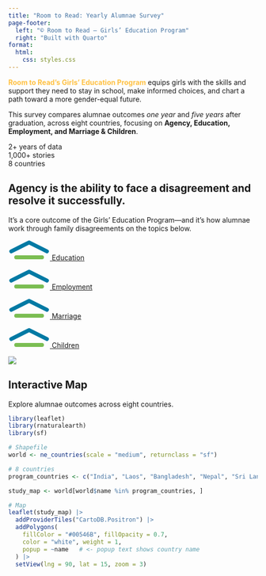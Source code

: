 ```yaml
---
title: "Room to Read: Yearly Alumnae Survey"
page-footer:
  left: "© Room to Read — Girls’ Education Program"
  right: "Built with Quarto"
format:
  html:
    css: styles.css
---
```



```{=html}
<div class="hero-band">
  <div class="pane-text">
    <div class="hero-lead">
      <p><strong><a href="https://www.roomtoread.org/literacy-gender-equality/gender-equality/" target="_blank" style="color:#FFC142; text-decoration:none;">Room to Read’s Girls’ Education Program</a></strong> equips girls with the skills and support they need to stay in school, make informed choices, and chart a path toward a more gender-equal future.</p>
      <p>This survey compares alumnae outcomes <em>one year</em> and <em>five years</em> after graduation, across eight countries, focusing on <strong>Agency, Education, Employment, and Marriage & Children</strong>.</p>
    </div>
    <div class="rule"></div>

    <div class="stat-row">
      <div class="stat">2+ years of data</div>
      <div class="stat">1,000+ stories</div>
      <div class="stat">8 countries</div>
    </div>
  </div>

  <div class="pane-media" style="background-image:url('assets/hero-students.png');"></div>
</div>

```
## <span class="section-title headline-serif underline-blue">Agency</span> is the ability to face a disagreement and resolve it successfully.

It’s a core outcome of the Girls’ Education Program—and it’s how alumnae work through family disagreements on the topics below.

<div class="topic-grid">

<a class="topic-btn" href="agency.qmd">
  <span class="topic-icon" aria-hidden="true">
    <svg width="84" height="42" viewBox="0 0 84 42" fill="none" xmlns="http://www.w3.org/2000/svg">
      <path d="M6 24L42 6L78 24" stroke="#007AA4" stroke-width="8" stroke-linecap="round" stroke-linejoin="round"/>
      <line x1="16" y1="36" x2="68" y2="36" stroke="#7BBE52" stroke-width="8" stroke-linecap="round"/>
    </svg>
  </span>
  <span class="topic-label">Education</span>
</a>

<a class="topic-btn" href="agency.qmd">
  <span class="topic-icon" aria-hidden="true">
    <svg width="84" height="42" viewBox="0 0 84 42" fill="none" xmlns="http://www.w3.org/2000/svg">
      <path d="M6 24L42 6L78 24" stroke="#007AA4" stroke-width="8" stroke-linecap="round" stroke-linejoin="round"/>
      <line x1="16" y1="36" x2="68" y2="36" stroke="#7BBE52" stroke-width="8" stroke-linecap="round"/>
    </svg>
  </span>
  <span class="topic-label">Employment</span>
</a>

<a class="topic-btn" href="agency.qmd">
  <span class="topic-icon" aria-hidden="true">
    <svg width="84" height="42" viewBox="0 0 84 42" fill="none" xmlns="http://www.w3.org/2000/svg">
      <path d="M6 24L42 6L78 24" stroke="#007AA4" stroke-width="8" stroke-linecap="round" stroke-linejoin="round"/>
      <line x1="16" y1="36" x2="68" y2="36" stroke="#7BBE52" stroke-width="8" stroke-linecap="round"/>
    </svg>
  </span>
  <span class="topic-label">Marriage</span>
</a>

<a class="topic-btn" href="agency.qmd">
  <span class="topic-icon" aria-hidden="true">
    <svg width="84" height="42" viewBox="0 0 84 42" fill="none" xmlns="http://www.w3.org/2000/svg">
      <path d="M6 24L42 6L78 24" stroke="#007AA4" stroke-width="8" stroke-linecap="round" stroke-linejoin="round"/>
      <line x1="16" y1="36" x2="68" y2="36" stroke="#7BBE52" stroke-width="8" stroke-linecap="round"/>
    </svg>
  </span>
  <span class="topic-label">Children</span>
</a>

</div>

![](assets/Books.png)


## <span class="section-title headline-serif underline-blue">Interactive Map</span>

Explore alumnae outcomes across eight countries. 

```r
library(leaflet)
library(rnaturalearth)
library(sf)

# Shapefile
world <- ne_countries(scale = "medium", returnclass = "sf")

# 8 countries
program_countries <- c("India", "Laos", "Bangladesh", "Nepal", "Sri Lanka", "Tanzania", "Vietnam", "Cambodia")

study_map <- world[world$name %in% program_countries, ]

# Map
leaflet(study_map) |>
  addProviderTiles("CartoDB.Positron") |>
  addPolygons(
    fillColor = "#00546B", fillOpacity = 0.7,
    color = "white", weight = 1,
    popup = ~name   # <- popup text shows country name
  ) |>
  setView(lng = 90, lat = 15, zoom = 3)
```



